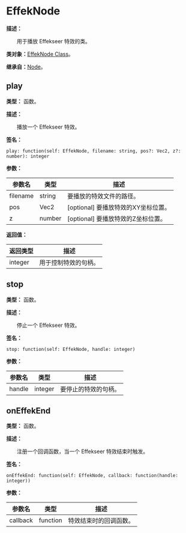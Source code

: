 
# EffekNode

**描述：**

&emsp;&emsp;用于播放 Effekseer 特效的类。

**类对象：**[EffekNode Class](/docs/api/Class%20Object/EffekNode)。

**继承自：**[Node](/docs/api/Class/Node)。

## play

**类型：** 函数。

**描述：**

&emsp;&emsp;播放一个 Effekseer 特效。

**签名：**
```tl
play: function(self: EffekNode, filename: string, pos?: Vec2, z?: number): integer
```

**参数：**

| 参数名 | 类型 | 描述 |
| --- | --- | --- |
| filename | string | 要播放的特效文件的路径。 |
| pos | Vec2 | [optional] 要播放特效的XY坐标位置。 |
| z | number | [optional] 要播放特效的Z坐标位置。 |

**返回值：**

| 返回类型 | 描述 |
| --- | --- |
| integer | 用于控制特效的句柄。 |

## stop

**类型：** 函数。

**描述：**

&emsp;&emsp;停止一个 Effekseer 特效。

**签名：**
```tl
stop: function(self: EffekNode, handle: integer)
```

**参数：**

| 参数名 | 类型 | 描述 |
| --- | --- | --- |
| handle | integer | 要停止的特效的句柄。 |

## onEffekEnd

**类型：** 函数。

**描述：**

&emsp;&emsp;注册一个回调函数，当一个 Effekseer 特效结束时触发。

**签名：**
```tl
onEffekEnd: function(self: EffekNode, callback: function(handle: integer))
```

**参数：**

| 参数名 | 类型 | 描述 |
| --- | --- | --- |
| callback | function | 特效结束时的回调函数。 |